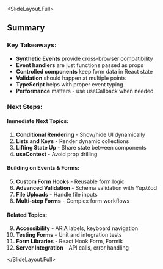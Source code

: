 
<SlideLayout.Full>
## Summary

### Key Takeaways:
- **Synthetic Events** provide cross-browser compatibility
- **Event handlers** are just functions passed as props
- **Controlled components** keep form data in React state
- **Validation** should happen at multiple points
- **TypeScript** helps with proper event typing
- **Performance** matters - use useCallback when needed

### Next Steps:

#### Immediate Next Topics:
1. **Conditional Rendering** - Show/hide UI dynamically
2. **Lists and Keys** - Render dynamic collections
3. **Lifting State Up** - Share state between components
4. **useContext** - Avoid prop drilling

#### Building on Events & Forms:
5. **Custom Form Hooks** - Reusable form logic
6. **Advanced Validation** - Schema validation with Yup/Zod
7. **File Uploads** - Handle file inputs
8. **Multi-step Forms** - Complex form workflows

#### Related Topics:
9. **Accessibility** - ARIA labels, keyboard navigation
10. **Testing Forms** - Unit and integration tests
11. **Form Libraries** - React Hook Form, Formik
12. **Server Integration** - API calls, error handling

</SlideLayout.Full>